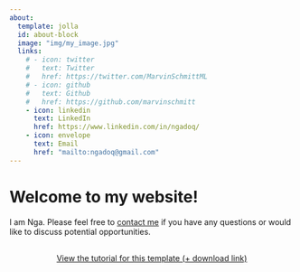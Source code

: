 ---
about:
  template: jolla
  id: about-block
  image: "img/my_image.jpg"
  links:
    # - icon: twitter
    #   text: Twitter
    #   href: https://twitter.com/MarvinSchmittML
    # - icon: github
    #   text: Github
    #   href: https://github.com/marvinschmitt
    - icon: linkedin
      text: LinkedIn
      href: https://www.linkedin.com/in/ngadoq/
    - icon: envelope
      text: Email
      href: "mailto:ngadoq@gmail.com"  
---

::: {#about-block}
:::

# Welcome to my website!

I am Nga.
Please feel free to [contact me](mailto:ngadoq@gmail.com) if you have any questions or would like to discuss potential opportunities.

```{=html}
<div  style="margin: 30px; text-align: center;">
<a class="btn btn-primary" href="https://www.marvinschmitt.com/blog/website-tutorial-quarto/" role="button" target="_blank" style="padding: 15px 30px;">View the tutorial for this template (+ download link)</a>
</div>
```


